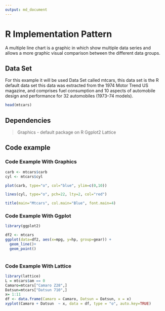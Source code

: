 ```yaml
---
output: md_document
---
```


# R Implementation Pattern

A multiple line chart is a graphic in which show multiple data series and allows a more graphic visual comparison between the different data groups. 

## Data Set

For this example it will be used Data Set called mtcars, this data set is the R default data set this data was extracted from the 1974 Motor Trend US magazine, and comprises fuel consumption and 10 aspects of automobile design and performance for 32 automobiles (1973–74 models).

```r
head(mtcars)

```

## Dependencies 

> Graphics - default package on R
> Ggplot2 
> Lattice

## Code example 

### Code Example With Graphics

```r
carb <- mtcars$carb
cyl <- mtcars$cyl

plot(carb, type="o", col="blue", ylim=c(0,10))

lines(cyl, type="o", pch=22, lty=2, col="red")

title(main="Mtcars", col.main="Blue", font.main=4)

```

### Code Example With Ggplot

```r
library(ggplot2)

df2 <- mtcars
ggplot(data=df2, aes(x=mpg, y=hp, group=gear)) +
  geom_line()+
  geom_point()
  
```

### Code Example With Lattice

```r

library(lattice)
L = mtcars$am == 0 
Camaro=mtcars["Camaro Z28",]
Datsun=mtcars["Datsun 710",]
x= 1:11
df <- data.frame(Camaro = Camaro, Datsun = Datsun, x = x)
xyplot(Camaro + Datsun  ~ x, data = df, type = "o", auto.key=TRUE)

```